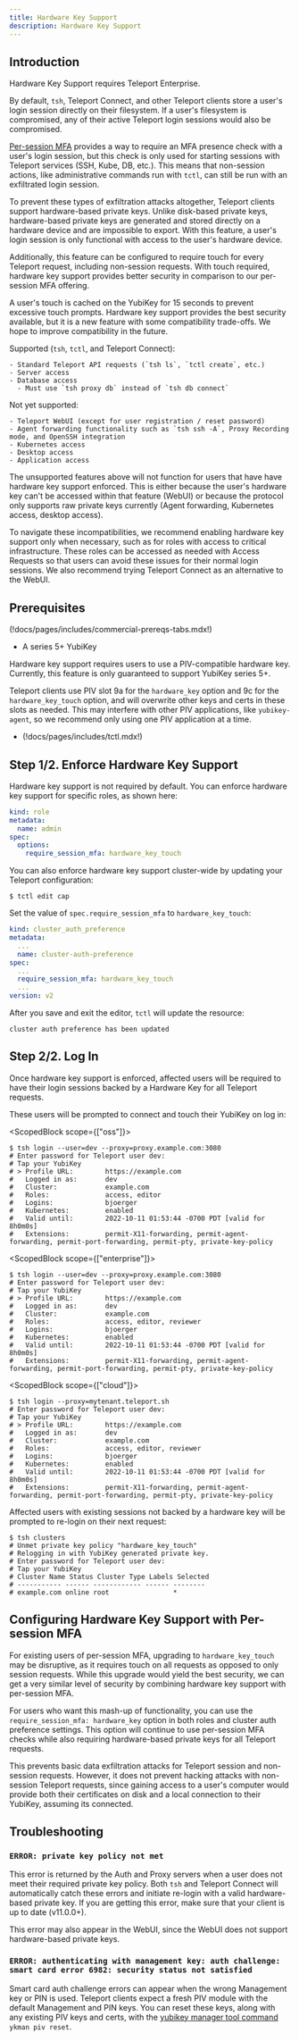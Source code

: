 ```yaml
---
title: Hardware Key Support
description: Hardware Key Support
---
```


## Introduction

<Admonition type="warning" title="Enterprise">
  Hardware Key Support requires Teleport Enterprise.
</Admonition>

By default, `tsh`, Teleport Connect, and other Teleport clients store a user's login session directly on their filesystem. If a user's filesystem is compromised, any of their active Teleport login sessions would also be compromised.

[Per-session MFA](per-session-mfa.mdx) provides a way to require an MFA presence check with a user's login session, but this check is only used for starting sessions with Teleport services (SSH, Kube, DB, etc.). This means that non-session actions, like administrative commands run with `tctl`, can still be run with an exfiltrated login session. 

To prevent these types of exfiltration attacks altogether, Teleport clients support hardware-based private keys. Unlike disk-based private keys, hardware-based private keys are generated and stored directly on a hardware device and are impossible to export. With this feature, a user's login session is only functional with access to the user's hardware device.

Additionally, this feature can be configured to require touch for every Teleport request, including non-session requests. With touch required, hardware key support provides better security in comparison to our per-session MFA offering.

<Admonition type="note" title="touch caching">
  A user's touch is cached on the YubiKey for 15 seconds to prevent excessive touch prompts.
</Admonition>

<Admonition type="warning" title="Compatibility Issues">
  Hardware key support provides the best security available, but it is a new feature with some compatibility trade-offs. We hope to improve compatibility in the future.
  
  Supported (`tsh`, `tctl`, and Teleport Connect):
    
    - Standard Teleport API requests (`tsh ls`, `tctl create`, etc.)
    - Server access
    - Database access
      - Must use `tsh proxy db` instead of `tsh db connect`
  
  Not yet supported:

    - Teleport WebUI (except for user registration / reset password)
    - Agent forwarding functionality such as `tsh ssh -A`, Proxy Recording mode, and OpenSSH integration
    - Kubernetes access
    - Desktop access
    - Application access

  The unsupported features above will not function for users that have have hardware key support
  enforced. This is either because the user's hardware key can't be accessed within that feature
  (WebUI) or because the protocol only supports raw private keys currently (Agent forwarding,
  Kubernetes access, desktop access). 

  To navigate these incompatibilities, we recommend enabling hardware key support only when
  necessary, such as for roles with access to critical infrastructure. These roles can be accessed
  as needed with Access Requests so that users can avoid these issues for their normal login
  sessions. We also recommend trying Teleport Connect as an alternative to the WebUI.
</Admonition>

## Prerequisites

(!docs/pages/includes/commercial-prereqs-tabs.mdx!)

- A series 5+ YubiKey

<Admonition type="note" title="PIV support">
  Hardware key support requires users to use a PIV-compatible hardware key. Currently, this feature is only guaranteed to support YubiKey series 5+.
  
  Teleport clients use PIV slot 9a for the `hardware_key` option and 9c for the `hardware_key_touch` option, and will overwrite other keys and certs in these slots as needed. This may interfere with other PIV applications, like `yubikey-agent`, so we recommend only using one PIV application at a time.
</Admonition>

- (!docs/pages/includes/tctl.mdx!)

## Step 1/2. Enforce Hardware Key Support

Hardware key support is not required by default. You can enforce hardware key support for specific roles, as shown here:

```yaml
kind: role
metadata:
  name: admin
spec:
  options:
    require_session_mfa: hardware_key_touch
```

You can also enforce hardware key support cluster-wide by updating your Teleport configuration:

```code
$ tctl edit cap
```

Set the value of `spec.require_session_mfa` to `hardware_key_touch`:

```yaml
kind: cluster_auth_preference
metadata:
  ...
  name: cluster-auth-preference
spec:
  ...
  require_session_mfa: hardware_key_touch
  ...
version: v2
```

After you save and exit the editor, `tctl` will update the resource:

```text
cluster auth preference has been updated
```

## Step 2/2. Log In

Once hardware key support is enforced, affected users will be required to have their login sessions backed by a Hardware Key for all Teleport requests.

These users will be prompted to connect and touch their YubiKey on log in:

<ScopedBlock scope={["oss"]}>

```code
$ tsh login --user=dev --proxy=proxy.example.com:3080
# Enter password for Teleport user dev:
# Tap your YubiKey
# > Profile URL:        https://example.com
#   Logged in as:       dev
#   Cluster:            example.com
#   Roles:              access, editor
#   Logins:             bjoerger
#   Kubernetes:         enabled
#   Valid until:        2022-10-11 01:53:44 -0700 PDT [valid for 8h0m0s]
#   Extensions:         permit-X11-forwarding, permit-agent-forwarding, permit-port-forwarding, permit-pty, private-key-policy
```

</ScopedBlock>

<ScopedBlock scope={["enterprise"]}>

```code
$ tsh login --user=dev --proxy=proxy.example.com:3080
# Enter password for Teleport user dev:
# Tap your YubiKey
# > Profile URL:        https://example.com
#   Logged in as:       dev
#   Cluster:            example.com
#   Roles:              access, editor, reviewer
#   Logins:             bjoerger
#   Kubernetes:         enabled
#   Valid until:        2022-10-11 01:53:44 -0700 PDT [valid for 8h0m0s]
#   Extensions:         permit-X11-forwarding, permit-agent-forwarding, permit-port-forwarding, permit-pty, private-key-policy
```

</ScopedBlock>

<ScopedBlock scope={["cloud"]}>

```code
$ tsh login --proxy=mytenant.teleport.sh
# Enter password for Teleport user dev:
# Tap your YubiKey
# > Profile URL:        https://example.com
#   Logged in as:       dev
#   Cluster:            example.com
#   Roles:              access, editor, reviewer
#   Logins:             bjoerger
#   Kubernetes:         enabled
#   Valid until:        2022-10-11 01:53:44 -0700 PDT [valid for 8h0m0s]
#   Extensions:         permit-X11-forwarding, permit-agent-forwarding, permit-port-forwarding, permit-pty, private-key-policy
```

</ScopedBlock>

Affected users with existing sessions not backed by a hardware key will be prompted to re-login on their next request:

```code
$ tsh clusters
# Unmet private key policy "hardware_key_touch"
# Relogging in with YubiKey generated private key.
# Enter password for Teleport user dev:
# Tap your YubiKey
# Cluster Name Status Cluster Type Labels Selected 
# ----------- ------ ------------ ------ -------- 
# example.com online root                *        
```

## Configuring Hardware Key Support with Per-session MFA

For existing users of per-session MFA, upgrading to `hardware_key_touch` may be disruptive, as it requires touch on all requests as opposed to only session requests. While this upgrade would yield the best security, we can get a very similar level of security by combining hardware key support with per-session MFA.

For users who want this mash-up of functionality, you can use the `require_session_mfa: hardware_key` option in both roles and cluster auth preference settings. This option will continue to use per-session MFA checks while also requiring hardware-based private keys for all Teleport requests.

This prevents basic data exfiltration attacks for Teleport session and non-session requests. However, it does not prevent hacking attacks with non-session Teleport requests, since gaining access to a user's computer would provide both their certificates on disk and a local connection to their YubiKey, assuming its connected.

## Troubleshooting

### `ERROR: private key policy not met`

This error is returned by the Auth and Proxy servers when a user does not meet their required private key policy. Both `tsh` and Teleport Connect will automatically catch these errors and initiate re-login with a valid hardware-based private key. If you are getting this error, make sure that your client is up to date (v11.0.0+).

This error may also appear in the WebUI, since the WebUI does not support hardware-based private keys. 

### `ERROR: authenticating with management key: auth challenge: smart card error 6982: security status not satisfied`

Smart card auth challenge errors can appear when the wrong Management key or PIN is used. Teleport clients expect a fresh PIV module with the default Management and PIN keys. You can reset these keys, along with any existing PIV keys and certs, with the [yubikey manager tool command](https://developers.yubico.com/yubikey-manager/) `ykman piv reset`.
